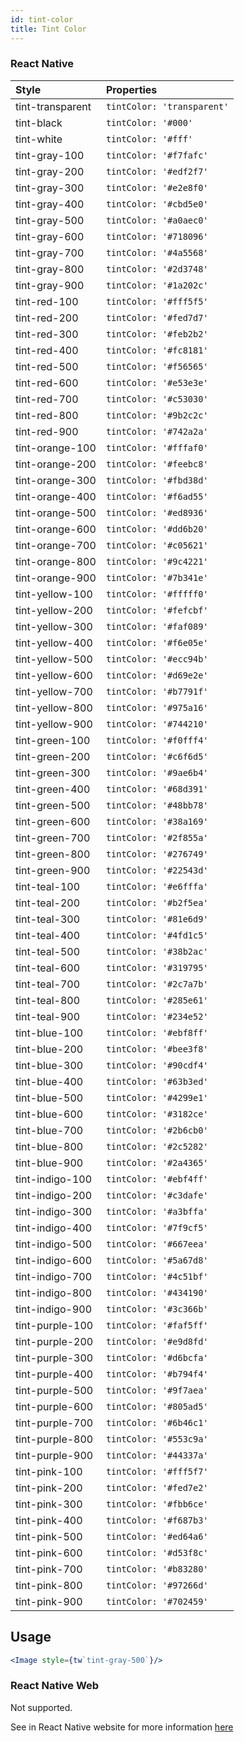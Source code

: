 ```yaml
---
id: tint-color
title: Tint Color
---
```


### React Native

<div style={{ overflow: 'scroll', maxHeight: '500px', border: '1px solid var(--ifm-table-border-color)'}}>

| Style            | Properties                 |
| :--------------- | :------------------------- |
| tint-transparent | `tintColor: 'transparent'` |
| tint-black       | `tintColor: '#000'`        |
| tint-white       | `tintColor: '#fff'`        |
| tint-gray-100    | `tintColor: '#f7fafc'`     |
| tint-gray-200    | `tintColor: '#edf2f7'`     |
| tint-gray-300    | `tintColor: '#e2e8f0'`     |
| tint-gray-400    | `tintColor: '#cbd5e0'`     |
| tint-gray-500    | `tintColor: '#a0aec0'`     |
| tint-gray-600    | `tintColor: '#718096'`     |
| tint-gray-700    | `tintColor: '#4a5568'`     |
| tint-gray-800    | `tintColor: '#2d3748'`     |
| tint-gray-900    | `tintColor: '#1a202c'`     |
| tint-red-100     | `tintColor: '#fff5f5'`     |
| tint-red-200     | `tintColor: '#fed7d7'`     |
| tint-red-300     | `tintColor: '#feb2b2'`     |
| tint-red-400     | `tintColor: '#fc8181'`     |
| tint-red-500     | `tintColor: '#f56565'`     |
| tint-red-600     | `tintColor: '#e53e3e'`     |
| tint-red-700     | `tintColor: '#c53030'`     |
| tint-red-800     | `tintColor: '#9b2c2c'`     |
| tint-red-900     | `tintColor: '#742a2a'`     |
| tint-orange-100  | `tintColor: '#fffaf0'`     |
| tint-orange-200  | `tintColor: '#feebc8'`     |
| tint-orange-300  | `tintColor: '#fbd38d'`     |
| tint-orange-400  | `tintColor: '#f6ad55'`     |
| tint-orange-500  | `tintColor: '#ed8936'`     |
| tint-orange-600  | `tintColor: '#dd6b20'`     |
| tint-orange-700  | `tintColor: '#c05621'`     |
| tint-orange-800  | `tintColor: '#9c4221'`     |
| tint-orange-900  | `tintColor: '#7b341e'`     |
| tint-yellow-100  | `tintColor: '#fffff0'`     |
| tint-yellow-200  | `tintColor: '#fefcbf'`     |
| tint-yellow-300  | `tintColor: '#faf089'`     |
| tint-yellow-400  | `tintColor: '#f6e05e'`     |
| tint-yellow-500  | `tintColor: '#ecc94b'`     |
| tint-yellow-600  | `tintColor: '#d69e2e'`     |
| tint-yellow-700  | `tintColor: '#b7791f'`     |
| tint-yellow-800  | `tintColor: '#975a16'`     |
| tint-yellow-900  | `tintColor: '#744210'`     |
| tint-green-100   | `tintColor: '#f0fff4'`     |
| tint-green-200   | `tintColor: '#c6f6d5'`     |
| tint-green-300   | `tintColor: '#9ae6b4'`     |
| tint-green-400   | `tintColor: '#68d391'`     |
| tint-green-500   | `tintColor: '#48bb78'`     |
| tint-green-600   | `tintColor: '#38a169'`     |
| tint-green-700   | `tintColor: '#2f855a'`     |
| tint-green-800   | `tintColor: '#276749'`     |
| tint-green-900   | `tintColor: '#22543d'`     |
| tint-teal-100    | `tintColor: '#e6fffa'`     |
| tint-teal-200    | `tintColor: '#b2f5ea'`     |
| tint-teal-300    | `tintColor: '#81e6d9'`     |
| tint-teal-400    | `tintColor: '#4fd1c5'`     |
| tint-teal-500    | `tintColor: '#38b2ac'`     |
| tint-teal-600    | `tintColor: '#319795'`     |
| tint-teal-700    | `tintColor: '#2c7a7b'`     |
| tint-teal-800    | `tintColor: '#285e61'`     |
| tint-teal-900    | `tintColor: '#234e52'`     |
| tint-blue-100    | `tintColor: '#ebf8ff'`     |
| tint-blue-200    | `tintColor: '#bee3f8'`     |
| tint-blue-300    | `tintColor: '#90cdf4'`     |
| tint-blue-400    | `tintColor: '#63b3ed'`     |
| tint-blue-500    | `tintColor: '#4299e1'`     |
| tint-blue-600    | `tintColor: '#3182ce'`     |
| tint-blue-700    | `tintColor: '#2b6cb0'`     |
| tint-blue-800    | `tintColor: '#2c5282'`     |
| tint-blue-900    | `tintColor: '#2a4365'`     |
| tint-indigo-100  | `tintColor: '#ebf4ff'`     |
| tint-indigo-200  | `tintColor: '#c3dafe'`     |
| tint-indigo-300  | `tintColor: '#a3bffa'`     |
| tint-indigo-400  | `tintColor: '#7f9cf5'`     |
| tint-indigo-500  | `tintColor: '#667eea'`     |
| tint-indigo-600  | `tintColor: '#5a67d8'`     |
| tint-indigo-700  | `tintColor: '#4c51bf'`     |
| tint-indigo-800  | `tintColor: '#434190'`     |
| tint-indigo-900  | `tintColor: '#3c366b'`     |
| tint-purple-100  | `tintColor: '#faf5ff'`     |
| tint-purple-200  | `tintColor: '#e9d8fd'`     |
| tint-purple-300  | `tintColor: '#d6bcfa'`     |
| tint-purple-400  | `tintColor: '#b794f4'`     |
| tint-purple-500  | `tintColor: '#9f7aea'`     |
| tint-purple-600  | `tintColor: '#805ad5'`     |
| tint-purple-700  | `tintColor: '#6b46c1'`     |
| tint-purple-800  | `tintColor: '#553c9a'`     |
| tint-purple-900  | `tintColor: '#44337a'`     |
| tint-pink-100    | `tintColor: '#fff5f7'`     |
| tint-pink-200    | `tintColor: '#fed7e2'`     |
| tint-pink-300    | `tintColor: '#fbb6ce'`     |
| tint-pink-400    | `tintColor: '#f687b3'`     |
| tint-pink-500    | `tintColor: '#ed64a6'`     |
| tint-pink-600    | `tintColor: '#d53f8c'`     |
| tint-pink-700    | `tintColor: '#b83280'`     |
| tint-pink-800    | `tintColor: '#97266d'`     |
| tint-pink-900    | `tintColor: '#702459'`     |

</div>

## Usage

<!-- prettier-ignore-start -->
```jsx
<Image style={tw`tint-gray-500`}/>
```
<!-- prettier-ignore-end -->

### React Native Web

Not supported.

See in React Native website for more information [here](https://reactnative.dev/docs/image-style-props#tintcolor)
